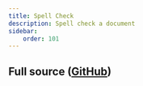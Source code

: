 ```yaml
---
title: Spell Check
description: Spell check a document
sidebar:
    order: 101
---
```



## Full source ([GitHub](https://github.com/microsoft/genaiscript/blob/main/packages/sample/genaisrc/sc.genai.mts))

<Code code={source} wrap={true} lang="ts" title="sc.genai.mts" />
